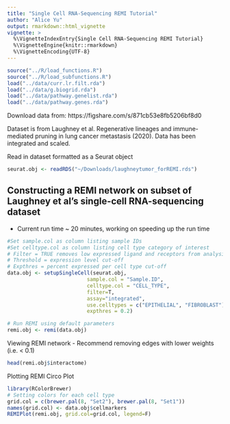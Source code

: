 ```yaml
---
title: "Single Cell RNA-Sequencing REMI Tutorial"
author: "Alice Yu"
output: rmarkdown::html_vignette
vignette: >
  %\VignetteIndexEntry{Single Cell RNA-Sequencing REMI Tutorial}
  %\VignetteEngine{knitr::rmarkdown}
  %\VignetteEncoding{UTF-8}
---
```


```r
source("../R/load_functions.R")
source("../R/load_subfunctions.R")
load("../data/curr.lr.filt.rda")
load("../data/g.biogrid.rda")
load("../data/pathway.genelist.rda")
load("../data/pathway.genes.rda")
```

Download data from: https://figshare.com/s/871cb53e8fb5206bf8d0

Dataset is from Laughney et al. Regenerative lineages and immune-mediated pruning in lung cancer metastasis (2020). Data has been integrated and scaled.

Read in dataset formatted as a Seurat object
```r
seurat.obj <- readRDS("~/Downloads/laughneytumor_forREMI.rds")
```

## Constructing a REMI network on subset of Laughney et al's single-cell RNA-sequencing dataset
- Current run time ~ 20 minutes, working on speeding up the run time
```r
#Set sample.col as column listing sample IDs
#Set celltype.col as column listing cell type category of interest
# Filter = TRUE removes low expressed ligand and receptors from analysis
# Threshold = expression level cut-off
# Expthres = percent expressed per cell type cut-off
data.obj <- setupSingleCell(seurat.obj, 
                          sample.col = "Sample.ID",
                          celltype.col = "CELL_TYPE",
                          filter=T,
                          assay="integrated",
                          use.celltypes = c("EPITHELIAL", "FIBROBLAST"),
                          expthres = 0.2)

# Run REMI using default parameters
remi.obj <- remi(data.obj)
```

Viewing REMI network
- Recommend removing edges with lower weights (i.e. < 0.1)
```r
head(remi.obj$interactome)
```

Plotting REMI Circo Plot
```r
library(RColorBrewer)
# Setting colors for each cell type
grid.col = c(brewer.pal(8, "Set2"), brewer.pal(8, "Set1"))
names(grid.col) <- data.obj$cellmarkers
REMIPlot(remi.obj, grid.col=grid.col, legend=F)
```
